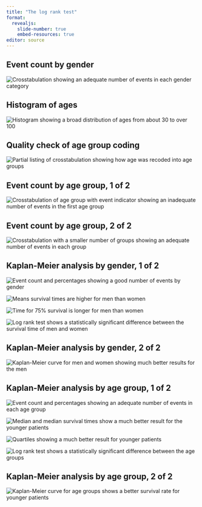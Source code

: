 ```yaml
---
title: "The log rank test"
format: 
  revealjs:
    slide-number: true
    embed-resources: true
editor: source
---
```


## Event count by gender

![](images/whas-03.png "Crosstabulation showing an adequate number of events in each gender category")

::: notes

:::

## Histogram of ages

![](images/whas-04.png "Histogram showing a broad distribution of ages from about 30 to over 100")

::: notes

:::

## Quality check of age group coding

![](images/whas-05.png "Partial listing of crosstabulation showing how age was recoded into age groups")

::: notes

:::

## Event count by age group, 1 of 2

![](images/whas-06.png "Crosstabulation of age group with event indicator showing an inadequate number of events in the first age group")

::: notes

:::

## Event count by age group, 2 of 2

![](images/whas-07.png "Crosstabulation with a smaller number of groups showing an adequate number of events in each group")

::: notes

:::

## Kaplan-Meier analysis by gender, 1 of 2

![](images/whas-08.png "Event count and percentages showing a good number of events by gender")

![](images/whas-09.png "Means survival times are higher for men than women")

![](images/whas-10.png "Time for 75% survival is longer for men than women")

![](images/whas-11.png "Log rank test shows a statistically significant difference between the survival time of men and women")

::: notes

:::


## Kaplan-Meier analysis by gender, 2 of 2

![](images/whas-12.png "Kaplan-Meier curve for men and women showing much better results for the men")

::: notes

:::

## Kaplan-Meier analysis by age group, 1 of 2

![](images/whas-13.png "Event count and percentages showing an adequate number of events in each age group")

![](images/whas-14.png "Median and median survival times show a much better result for the younger patients")

![](images/whas-15.png "Quartiles showing a much better result for younger patients")

![](images/whas-16.png "Log rank test shows a statistically significant difference between the age groups")

::: notes

:::

## Kaplan-Meier analysis by age group, 2 of 2

![](images/whas-17.png "Kaplan-Meier curve for age groups shows a better survival rate for younger patients")

::: notes

:::

